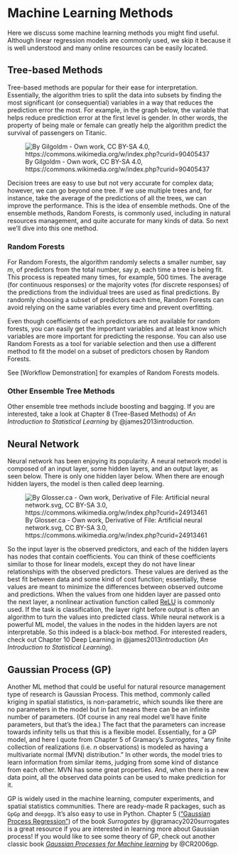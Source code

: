 # Machine Learning Methods  

Here we discuss some machine learning methods you might find useful. Although linear regression models are commonly used, we skip it because it is well understood and many online resources can be easily located.   

## Tree-based Methods  

Tree-based methods are popular for their ease for interpretation. Essentially, the algorithm tries to split the data into subsets by finding the most significant (or consequential) variables in a way that reduces the prediction error the most. For example, in the graph below, the variable that helps reduce prediction error at the first level is gender. In other words, the property of being male or female can greatly help the algorithm predict the survival of passengers on Titanic. 

![By Gilgoldm - Own work, CC BY-SA 4.0, https://commons.wikimedia.org/w/index.php?curid=90405437](images/Decision_Tree.jpg)

Decision trees are easy to use but not very accurate for complex data; however, we can go beyond one tree. If we use multiple trees and, for instance, take the average of the predictions of all the trees, we can improve the performance. This is the idea of ensemble methods. One of the ensemble methods, Random Forests, is commonly used, including in natural resources management, and quite accurate for many kinds of data. So next we'll dive into this one method.  

### Random Forests  

For Random Forests, the algorithm randomly selects a smaller number, say $m$, of predictors from the total number, say $p$, each time a tree is being fit. This process is repeated many times, for example, $500$ times. The average (for continuous responses) or the majority votes (for discrete responses) of the predictions from the individual trees are used as final predictions. By randomly choosing a subset of predictors each time, Random Forests can avoid relying on the same variables every time and prevent overfitting.  

Even though coefficients of each predictors are not available for random forests, you can easily get the important variables and at least know which variables are more important for predicting the response. You can also use Random Forests as a tool for variable selection and then use a different method to fit the model on a subset of predictors chosen by Random Forests.   

See [Workflow Demonstration] for examples of Random Forests models. 

### Other Ensemble Tree Methods  

Other ensemble tree methods include boosting and bagging. If you are interested, take a look at Chapter 8 (Tree-Based Methods) of *An Introduction to Statistical Learning* by @james2013introduction.  

## Neural Network  

Neural network has been enjoying its popularity. A neural network model is composed of an input layer, some hidden layers, and an output layer, as seen below. There is only one hidden layer below. When there are enough hidden layers, the model is then called deep learning. 

![By Glosser.ca - Own work, Derivative of File: Artificial neural network.svg, CC BY-SA 3.0, https://commons.wikimedia.org/w/index.php?curid=24913461](images/Colored_neural_network.svg.png)

So the input layer is the observed predictors, and each of the hidden layers has nodes that contain coefficients. You can think of these coefficients similar to those for linear models, except they do not have linear relationships with the observed predictors. These values are derived as the best fit between data and some kind of cost function; essentially, these values are meant to minimize the differences between observed outcome and predictions. When the values from one hidden layer are passed onto the next layer, a nonlinear activation function called [ReLU](https://en.wikipedia.org/wiki/Rectifier_(neural_networks)) is commonly used. If the task is classification, the layer right before output is often an algorithm to turn the values into predicted class. While neural network is a powerful ML model, the values in the nodes in the hidden layers are not interpretable. So this indeed is a black-box method. For interested readers, check out Chapter 10 Deep Learning in @james2013introduction (*An Introduction to Statistical Learning*).  

## Gaussian Process (GP)  

Another ML method that could be useful for natural resource management type of research is Gaussian Process. This method, commonly called kriging in spatial statistics, is non-parametric, which sounds like there are no parameters in the model but in fact means there can be an infinite number of parameters. (Of course in any real model we'll have finite parameters, but that's the idea.) The fact that the parameters can increase towards infinity tells us that this is a flexible model. Essentially, for a GP model, and here I quote from Chapter 5 of Gramacy's *Surrogates*, "any finite collection of realizations (i.e. $n$ observations) is modeled as having a multivariate normal (MVN) distribution." In other words, the model tries to learn information from similar items, judging from some kind of distance from each other. MVN has some great properties. And, when there is a new data point, all the observed data points can be used to make prediction for it. 

GP is widely used in the machine learning, computer experiments, and spatial statistics communities. There are ready-made R packages, such as `GpGp` and `deepgp`. It's also easy to use in Python. Chapter 5 (["Gaussian Process Regression"](https://bookdown.org/rbg/surrogates/chap5.html)) of the book *Surrogates* by @gramacy2020surrogates is a great resource if you are interested in learning more about Gaussian process! If you would like to see some theory of GP, check out another classic book [*Gaussian Processes for Machine learning*](https://gaussianprocess.org/gpml/) by @CR2006gp.    
